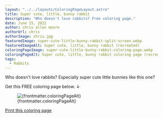 ```yaml
---
layout: "../../layouts/ColoringPageLayout.astro"
title: Super cute, little, bunny rabbit
description: "Who doesn't love rabbits? Free coloring page."
date: June 15, 2022
author: chris allen moore
authorUrl: chris
authorImage: chris.jpg
featuredImage: super-cute-little-bunny-rabbit-split-screen.webp
featuredImageAlt: Super cute, little, bunny rabbit (recreated)
coloringPageImage: super-cute-little-bunny-rabbit-coloring-page.webp
coloringPageAlt: Super cute, little, bunny rabbit coloring page (recreated)
tags:
  - Rabbits
---
```


Who doesn't love rabbits? Especially super cute little bunnies like this one?

Get this FREE coloring page below. ↓

<figure class="text-center mt-0">
  <img
    src={`/images/coloring-pages/${frontmatter.coloringPageImage}`}
    alt={frontmatter.coloringPageAlt}
    class="w-full"
  />
  <figcaption class="text-sm">{frontmatter.coloringPageAlt}</figcaption>
</figure>

<div class="text-center">
  <a
    target="_blank"
    href={`/images/coloring-pages/${frontmatter.coloringPageImage}/`}
    class="no-underline bg-paradiso-600 hover:bg-paradiso-700 text-white py-4 px-5 rounded-full leading-normal"
  >
    <span>Print this coloring page</span>
  </a>
</div>
